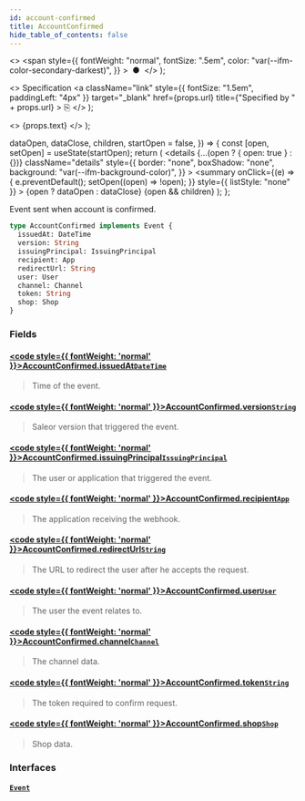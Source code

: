 ```yaml
---
id: account-confirmed
title: AccountConfirmed
hide_table_of_contents: false
---
```


  <>
    <span
      style={{
        fontWeight: "normal",
        fontSize: ".5em",
        color: "var(--ifm-color-secondary-darkest)",
      }}
    >
      &nbsp;●&nbsp;
    </span>
  </>
);

  <>
    Specification
    <a
      className="link"
      style={{ fontSize: "1.5em", paddingLeft: "4px" }}
      target="\_blank"
      href={props.url}
      title={"Specified by " + props.url}
    >
      ⎘
    </a>
  </>
);

  <>
    <span className={props.class}>{props.text}</span>
  </>
);


  dataOpen,
  dataClose,
  children,
  startOpen = false,
}) => {
  const [open, setOpen] = useState(startOpen);
  return (
    <details
      {...(open ? { open: true } : {})}
      className="details"
      style={{
        border: "none",
        boxShadow: "none",
        background: "var(--ifm-background-color)",
      }}
    >
      <summary
        onClick={(e) => {
          e.preventDefault();
          setOpen((open) => !open);
        }}
        style={{ listStyle: "none" }}
      >
        {open ? dataOpen : dataClose}
      </summary>
      {open && children}
    </details>
  );
};

Event sent when account is confirmed.

<Badge text="Added in Saleor 3.15" class="secondary margin-bottom--sm" />

```graphql
type AccountConfirmed implements Event {
  issuedAt: DateTime
  version: String
  issuingPrincipal: IssuingPrincipal
  recipient: App
  redirectUrl: String
  user: User
  channel: Channel
  token: String
  shop: Shop
}
```

### Fields

#### [<code style={{ fontWeight: 'normal' }}>AccountConfirmed.<b>issuedAt</b></code>](#)<Bullet />[`DateTime`](../../../api-reference/miscellaneous/scalars/date-time) <Badge class="badge badge--secondary" text="scalar"/>

> Time of the event.

#### [<code style={{ fontWeight: 'normal' }}>AccountConfirmed.<b>version</b></code>](#)<Bullet />[`String`](../../../api-reference/miscellaneous/scalars/string) <Badge class="badge badge--secondary" text="scalar"/>

> Saleor version that triggered the event.

#### [<code style={{ fontWeight: 'normal' }}>AccountConfirmed.<b>issuingPrincipal</b></code>](#)<Bullet />[`IssuingPrincipal`](../../../api-reference/miscellaneous/unions/issuing-principal) <Badge class="badge badge--secondary" text="union"/>

> The user or application that triggered the event.

#### [<code style={{ fontWeight: 'normal' }}>AccountConfirmed.<b>recipient</b></code>](#)<Bullet />[`App`](../../../api-reference/apps/objects/app) <Badge class="badge badge--secondary" text="object"/>

> The application receiving the webhook.

#### [<code style={{ fontWeight: 'normal' }}>AccountConfirmed.<b>redirectUrl</b></code>](#)<Bullet />[`String`](../../../api-reference/miscellaneous/scalars/string) <Badge class="badge badge--secondary" text="scalar"/>

> The URL to redirect the user after he accepts the request.

#### [<code style={{ fontWeight: 'normal' }}>AccountConfirmed.<b>user</b></code>](#)<Bullet />[`User`](../../../api-reference/users/objects/user) <Badge class="badge badge--secondary" text="object"/>

> The user the event relates to.

#### [<code style={{ fontWeight: 'normal' }}>AccountConfirmed.<b>channel</b></code>](#)<Bullet />[`Channel`](../../../api-reference/channels/objects/channel) <Badge class="badge badge--secondary" text="object"/>

> The channel data.

#### [<code style={{ fontWeight: 'normal' }}>AccountConfirmed.<b>token</b></code>](#)<Bullet />[`String`](../../../api-reference/miscellaneous/scalars/string) <Badge class="badge badge--secondary" text="scalar"/>

> The token required to confirm request.

#### [<code style={{ fontWeight: 'normal' }}>AccountConfirmed.<b>shop</b></code>](#)<Bullet />[`Shop`](../../../api-reference/miscellaneous/objects/shop) <Badge class="badge badge--secondary" text="object"/>

> Shop data.

### Interfaces

#### [`Event`](../../../api-reference/miscellaneous/interfaces/event) <Badge class="badge badge--secondary" text="interface"/>

>
